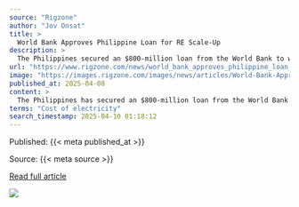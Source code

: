 ```yaml
---
source: "Rigzone"
author: "Jov Onsat"
title: >
  World Bank Approves Philippine Loan for RE Scale-Up
description: >
  The Philippines secured an $800-million loan from the World Bank to widen the country's adoption of renewable energy, bolster its electricity market and improve its water utility management.
url: "https://www.rigzone.com/news/world_bank_approves_philippine_loan_for_re_scaleup-08-apr-2025-180168-article/"
image: "https://images.rigzone.com/images/news/articles/World-Bank-Approves-Philippine-Loan-for-RE-ScaleUp-180168-1200x628.png"
published_at: 2025-04-08
content: >
  The Philippines has secured an $800-million loan from the World Bank to widen the country’s adoption of renewable energy (RE), bolster its electricity market and improve its water utility management.… [+4058 chars]
terms: "Cost of electricity"
search_timestamp: 2025-04-10 01:18:12
---
```



Published: {{< meta published_at >}}


Source: {{< meta source >}}


[Read full article]({{< meta url >}}){target='_blank'}



![](`r rmarkdown::metadata$image[1]`)
